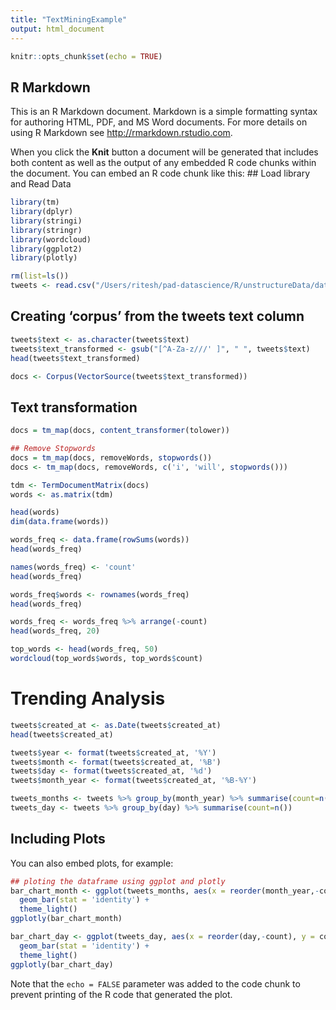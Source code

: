 ```yaml
---
title: "TextMiningExample"
output: html_document
---
```


```r
knitr::opts_chunk$set(echo = TRUE)
```

## R Markdown

This is an R Markdown document. Markdown is a simple formatting syntax for authoring HTML, PDF, and MS Word documents. For more details on using R Markdown see <http://rmarkdown.rstudio.com>.

When you click the **Knit** button a document will be generated that includes both content as well as the output of any embedded R code chunks within the document. You can embed an R code chunk like this:
## Load library and Read Data
```r
library(tm)
library(dplyr)
library(stringi)
library(stringr)
library(wordcloud)
library(ggplot2)
library(plotly)
```

```r
rm(list=ls())
tweets <- read.csv("/Users/ritesh/pad-datascience/R/unstructureData/data/narendramodi_tweets.csv")

```
## Creating 'corpus' from the tweets text column
```r
tweets$text <- as.character(tweets$text)
tweets$text_transformed <- gsub("[^A-Za-z///' ]", " ", tweets$text)
head(tweets$text_transformed)

docs <- Corpus(VectorSource(tweets$text_transformed))
```
## Text transformation
```r
docs = tm_map(docs, content_transformer(tolower))

## Remove Stopwords
docs = tm_map(docs, removeWords, stopwords())
docs <- tm_map(docs, removeWords, c('i', 'will', stopwords()))

tdm <- TermDocumentMatrix(docs)
words <- as.matrix(tdm)

head(words)
dim(data.frame(words))
```
```r
words_freq <- data.frame(rowSums(words))
head(words_freq)

names(words_freq) <- 'count'
head(words_freq)

words_freq$words <- rownames(words_freq)
head(words_freq)

words_freq <- words_freq %>% arrange(-count)
head(words_freq, 20)

```
```r
top_words <- head(words_freq, 50)
wordcloud(top_words$words, top_words$count)
```
# Trending Analysis
```r
tweets$created_at <- as.Date(tweets$created_at)
head(tweets$created_at)

tweets$year <- format(tweets$created_at, '%Y')
tweets$month <- format(tweets$created_at, '%B')
tweets$day <- format(tweets$created_at, '%d')
tweets$month_year <- format(tweets$created_at, '%B-%Y')

tweets_months <- tweets %>% group_by(month_year) %>% summarise(count=n())
tweets_day <- tweets %>% group_by(day) %>% summarise(count=n())


```






## Including Plots

You can also embed plots, for example:

```r
## ploting the dataframe using ggplot and plotly
bar_chart_month <- ggplot(tweets_months, aes(x = reorder(month_year,-count), y = count)) + 
  geom_bar(stat = 'identity') + 
  theme_light()
ggplotly(bar_chart_month)

bar_chart_day <- ggplot(tweets_day, aes(x = reorder(day,-count), y = count)) + 
  geom_bar(stat = 'identity') + 
  theme_light()
ggplotly(bar_chart_day)
```

Note that the `echo = FALSE` parameter was added to the code chunk to prevent printing of the R code that generated the plot.
